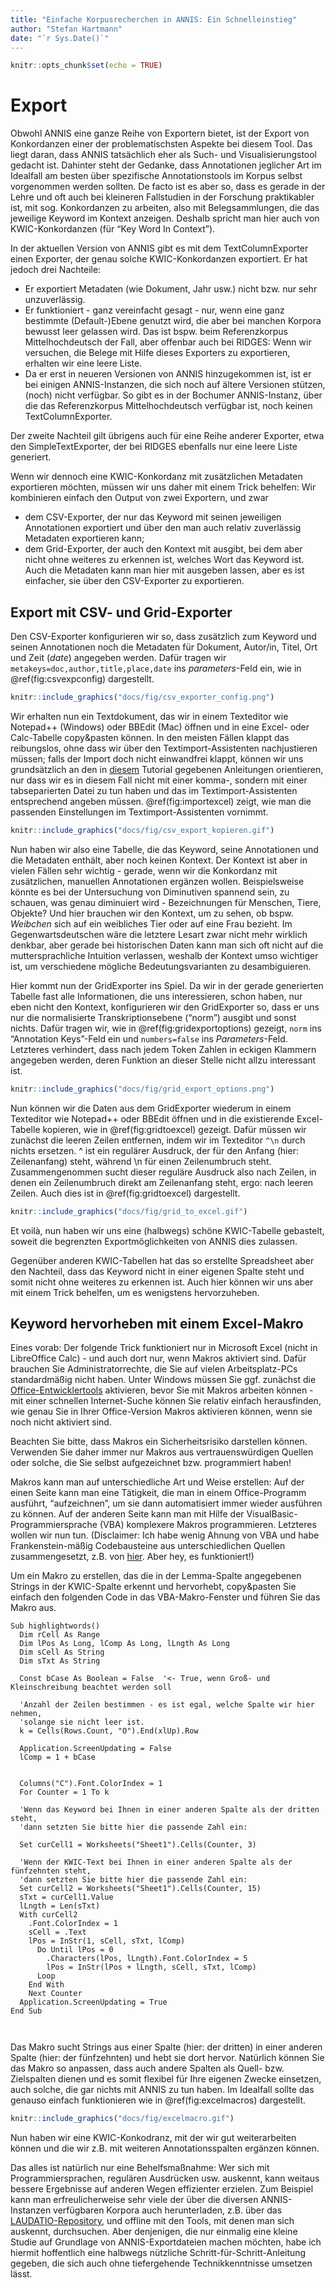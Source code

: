```yaml
---
title: "Einfache Korpusrecherchen in ANNIS: Ein Schnelleinstieg"
author: "Stefan Hartmann"
date: "`r Sys.Date()`"
---
```


```r
knitr::opts_chunk$set(echo = TRUE)
```


# Export

Obwohl ANNIS eine ganze Reihe von Exportern bietet, ist der Export von Konkordanzen einer der problematischsten Aspekte bei diesem Tool. Das liegt daran, dass ANNIS tatsächlich eher als Such- und Visualisierungstool gedacht ist. Dahinter steht der Gedanke, dass Annotationen jeglicher Art im Idealfall am besten über spezifische Annotationstools im Korpus selbst vorgenommen werden sollten. De facto ist es aber so, dass es gerade in der Lehre und oft auch bei kleineren Fallstudien in der Forschung praktikabler ist, mit sog. Konkordanzen zu arbeiten, also mit Belegsammlungen, die das jeweilige Keyword im Kontext anzeigen. Deshalb spricht man hier auch von KWIC-Konkordanzen (für "Key Word In Context"). 

In der aktuellen Version von ANNIS gibt es mit dem TextColumnExporter einen Exporter, der genau solche KWIC-Konkordanzen exportiert. Er hat jedoch drei Nachteile:

- Er exportiert Metadaten (wie Dokument, Jahr usw.) nicht bzw. nur sehr unzuverlässig.
- Er funktioniert - ganz vereinfacht gesagt - nur, wenn eine ganz bestimmte (Default-)Ebene genutzt wird, die aber bei manchen Korpora bewusst leer gelassen wird. Das ist bspw. beim Referenzkorpus Mittelhochdeutsch der Fall, aber offenbar auch bei RIDGES: Wenn wir versuchen, die Belege mit Hilfe dieses Exporters zu exportieren, erhalten wir eine leere Liste.
- Da er erst in neueren Versionen von ANNIS hinzugekommen ist, ist er bei einigen ANNIS-Instanzen, die sich noch auf ältere Versionen stützen, (noch) nicht verfügbar. So gibt es in der Bochumer ANNIS-Instanz, über die das Referenzkorpus Mittelhochdeutsch verfügbar ist, noch keinen TextColumnExporter.

Der zweite Nachteil gilt übrigens auch für eine Reihe anderer Exporter, etwa den SimpleTextExporter, der bei RIDGES ebenfalls nur eine leere Liste generiert.

Wenn wir dennoch eine KWIC-Konkordanz mit zusätzlichen Metadaten exportieren möchten, müssen wir uns daher mit einem Trick behelfen: Wir kombinieren einfach den Output von zwei Exportern, und zwar

- dem CSV-Exporter, der nur das Keyword mit seinen jeweiligen Annotationen exportiert und über den man auch relativ zuverlässig Metadaten exportieren kann;
- dem Grid-Exporter, der auch den Kontext mit ausgibt, bei dem aber nicht ohne weiteres zu erkennen ist, welches Wort das Keyword ist. Auch die Metadaten kann man hier mit ausgeben lassen, aber es ist einfacher, sie über den CSV-Exporter zu exportieren.


## Export mit CSV- und Grid-Exporter

Den CSV-Exporter konfigurieren wir so, dass zusätzlich zum Keyword und seinen Annotationen noch die Metadaten für Dokument, Autor/in, Titel, Ort und Zeit (*date*) angegeben werden. Dafür tragen wir `metakeys=doc,author,title,place,date` ins *parameters*-Feld ein, wie in \@ref(fig:csvexpconfig) dargestellt.

```r
knitr::include_graphics("docs/fig/csv_exporter_config.png")
```

Wir erhalten nun ein Textdokument, das wir in einem Texteditor wie Notepad++ (Windows) oder BBEdit (Mac) öffnen und in eine Excel- oder Calc-Tabelle copy&pasten können. In den meisten Fällen klappt das reibungslos, ohne dass wir über den Textimport-Assistenten nachjustieren müssen; falls der Import doch nicht einwandfrei klappt, können wir uns grundsätzlich an den in [diesem](https://empirical-linguistics.github.io/korpus-schnelleinstieg/von-der-fragestellung-zur-konkordanz.html#import-in-ein-tabellenkalkulationsprogramm) Tutorial gegebenen Anleitungen orientieren, nur dass wir es in diesem Fall nicht mit einer komma-, sondern mit einer tabseparierten Datei zu tun haben und das im Textimport-Assistenten entsprechend angeben müssen. \@ref(fig:importexcel) zeigt, wie man die passenden Einstellungen im Textimport-Assistenten vornimmt.

```r
knitr::include_graphics("docs/fig/csv_export_kopieren.gif")
```

Nun haben wir also eine Tabelle, die das Keyword, seine Annotationen und die Metadaten enthält, aber noch keinen Kontext. Der Kontext ist aber in vielen Fällen sehr wichtig - gerade, wenn wir die Konkordanz mit zusätzlichen, manuellen Annotationen ergänzen wollen. Beispielsweise könnte es bei der Untersuchung von Diminutiven spannend sein, zu schauen, was genau diminuiert wird - Bezeichnungen für Menschen, Tiere, Objekte? Und hier brauchen wir den Kontext, um zu sehen, ob bspw. *Weibchen* sich auf ein weibliches Tier oder auf eine Frau bezieht. Im Gegenwartsdeutschen wäre die letztere Lesart zwar nicht mehr wirklich denkbar, aber gerade bei historischen Daten kann man sich oft nicht auf die muttersprachliche Intuition verlassen, weshalb der Kontext umso wichtiger ist, um verschiedene mögliche Bedeutungsvarianten zu desambiguieren.

Hier kommt nun der GridExporter ins Spiel. Da wir in der gerade generierten Tabelle fast alle Informationen, die uns interessieren, schon haben, nur eben nicht den Kontext, konfigurieren wir den GridExporter so, dass er uns nur die normalisierte Transkriptionsebene ("norm") ausgibt und sonst nichts. Dafür tragen wir, wie in \@ref(fig:gridexportoptions) gezeigt, `norm` ins "Annotation Keys"-Feld ein und `numbers=false` ins *Parameters*-Feld. Letzteres verhindert, dass nach jedem Token Zahlen in eckigen Klammern angegeben werden, deren Funktion an dieser Stelle nicht allzu interessant ist.


```r
knitr::include_graphics("docs/fig/grid_export_options.png")
```

Nun können wir die Daten aus dem GridExporter wiederum in einem Texteditor wie Notepad++ oder BBEdit öffnen und in die existierende Excel-Tabelle kopieren, wie in \@ref(fig:gridtoexcel) gezeigt. Dafür müssen wir zunächst die leeren Zeilen entfernen, indem wir im Texteditor `^\n` durch nichts ersetzen. ^ ist ein regulärer Ausdruck, der für den Anfang (hier: Zeilenanfang) steht, während \\n für einen Zeilenumbruch steht. Zusammengenommen sucht dieser reguläre Ausdruck also nach Zeilen, in denen ein Zeilenumbruch direkt am Zeilenanfang steht, ergo: nach leeren Zeilen. Auch dies ist in \@ref(fig:gridtoexcel) dargestellt.

```r
knitr::include_graphics("docs/fig/grid_to_excel.gif")
```

Et voilà, nun haben wir uns eine (halbwegs) schöne KWIC-Tabelle gebastelt, soweit die begrenzten Exportmöglichkeiten von ANNIS dies zulassen. 

Gegenüber anderen KWIC-Tabellen hat das so erstellte Spreadsheet aber den Nachteil, dass das Keyword nicht in einer eigenen Spalte steht und somit nicht ohne weiteres zu erkennen ist. Auch hier können wir uns aber mit einem Trick behelfen, um es wenigstens hervorzuheben.


## Keyword hervorheben mit einem Excel-Makro

Eines vorab: Der folgende Trick funktioniert nur in Microsoft Excel (nicht in LibreOffice Calc) - und auch dort nur, wenn Makros aktiviert sind. Dafür brauchen Sie Administratorrechte, die Sie auf vielen Arbeitsplatz-PCs standardmäßig nicht haben. Unter Windows müssen Sie ggf. zunächst die [Office-Entwicklertools](https://support.microsoft.com/de-de/office/anzeigen-der-registerkarte-entwicklertools-e1192344-5e56-4d45-931b-e5fd9bea2d45) aktivieren, bevor Sie mit Makros arbeiten können - mit einer schnellen Internet-Suche können Sie relativ einfach herausfinden, wie genau Sie in Ihrer Office-Version Makros aktivieren können, wenn sie noch nicht aktiviert sind.

Beachten Sie bitte, dass Makros ein Sicherheitsrisiko darstellen können. Verwenden Sie daher immer nur Makros aus vertrauenswürdigen Quellen oder solche, die Sie selbst aufgezeichnet bzw. programmiert haben!

Makros kann man auf unterschiedliche Art und Weise erstellen: Auf der einen Seite kann man eine Tätigkeit, die man in einem Office-Programm ausführt, "aufzeichnen", um sie dann automatisiert immer wieder ausführen zu können. Auf der anderen Seite kann man mit Hilfe der VisualBasic-Programmiersprache (VBA) komplexere Makros programmieren. Letzteres wollen wir nun tun. (Disclaimer: Ich habe wenig Ahnung von VBA und habe Frankenstein-mäßig Codebausteine aus unterschiedlichen Quellen zusammengesetzt, z.B. von [hier](https://www.mrexcel.com/board/threads/conditional-formatting-highlight-only-certain-words-in-cell-text.455752/). Aber hey, es funktioniert!)

Um ein Makro zu erstellen, das die in der Lemma-Spalte angegebenen Strings in der KWIC-Spalte erkennt und hervorhebt, copy&pasten Sie einfach den folgenden Code in das VBA-Makro-Fenster und führen Sie das Makro aus.
 
 
```polyglot

Sub highlightwords()
  Dim rCell As Range
  Dim lPos As Long, lComp As Long, lLngth As Long
  Dim sCell As String
  Dim sTxt As String
 
  Const bCase As Boolean = False  '<- True, wenn Groß- und Kleinschreibung beachtet werden soll
  
  'Anzahl der Zeilen bestimmen - es ist egal, welche Spalte wir hier nehmen,
  'solange sie nicht leer ist.
  k = Cells(Rows.Count, "O").End(xlUp).Row
  
  Application.ScreenUpdating = False
  lComp = 1 + bCase
  

  Columns("C").Font.ColorIndex = 1
  For Counter = 1 To k
  
  'Wenn das Keyword bei Ihnen in einer anderen Spalte als der dritten steht,
  'dann setzten Sie bitte hier die passende Zahl ein:
  
  Set curCell1 = Worksheets("Sheet1").Cells(Counter, 3)
  
  'Wenn der KWIC-Text bei Ihnen in einer anderen Spalte als der fünfzehnten steht,
  'dann setzten Sie bitte hier die passende Zahl ein:
  Set curCell2 = Worksheets("Sheet1").Cells(Counter, 15)
  sTxt = curCell1.Value
  lLngth = Len(sTxt)
  With curCell2
    .Font.ColorIndex = 1
    sCell = .Text
    lPos = InStr(1, sCell, sTxt, lComp)
      Do Until lPos = 0
        .Characters(lPos, lLngth).Font.ColorIndex = 5
        lPos = InStr(lPos + lLngth, sCell, sTxt, lComp)
      Loop
    End With
    Next Counter
  Application.ScreenUpdating = True
End Sub



```

Das Makro sucht Strings aus einer Spalte (hier: der dritten) in einer anderen Spalte (hier: der fünfzehnten) und hebt sie dort hervor. Natürlich können Sie das Makro so anpassen, dass auch andere Spalten als Quell- bzw. Zielspalten dienen und es somit flexibel für Ihre eigenen Zwecke einsetzen, auch solche, die gar nichts mit ANNIS zu tun haben. Im Idealfall sollte das genauso einfach funktionieren wie in \@ref(fig:excelmacros) dargestellt.


```r
knitr::include_graphics("docs/fig/excelmacro.gif")
```

Nun haben wir eine KWIC-Konkodranz, mit der wir gut weiterarbeiten können und die wir z.B. mit weiteren Annotationsspalten ergänzen können.

Das alles ist natürlich nur eine Behelfsmaßnahme: Wer sich mit Programmiersprachen, regulären Ausdrücken usw. auskennt, kann weitaus bessere Ergebnisse auf anderen Wegen effizienter erzielen. Zum Beispiel kann man erfreulicherweise sehr viele der über die diversen ANNIS-Instanzen verfügbaren Korpora auch herunterladen, z.B. über das [LAUDATIO-Repository](www.laudatio-repository.org/), und offline mit den Tools, mit denen man sich auskennt, durchsuchen. Aber denjenigen, die nur einmalig eine kleine Studie auf Grundlage von ANNIS-Exportdateien machen möchten, habe ich hiermit hoffentlich eine halbwegs nützliche Schritt-für-Schritt-Anleitung gegeben, die sich auch ohne tiefergehende Technikkenntnisse umsetzen lässt.
